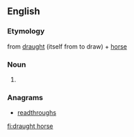 ==English==

===Etymology===
from [[draught]] (itself from to draw) + [[horse]]

===Noun===
{{en-noun|head=[[draught]] [[horse]]}}

# {{alternative spelling of|draft horse}}

===Anagrams===
* [[readthroughs#English|readthroughs]]

[[fi:draught horse]]